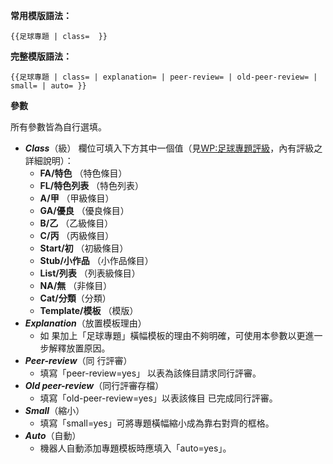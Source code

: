 {{Documentation subpage}}
{{High-use|8017}}
<!-- PLEASE ADD CATEGORIES AND INTERWIKIS AT THE BOTTOM OF THIS PAGE -->

'''常用模版語法：'''
<pre>
{{足球專題 | class=  }}
</pre>
'''完整模版語法：'''
<pre>
{{足球專題 | class= | explanation= | peer-review= | old-peer-review= | small= | auto= }}
</pre>
'''參數'''

所有參數皆為自行選填。
*'''''Class'''''（級） 欄位可填入下方其中一個值（見[[WP:足球專題評級]]，內有評級之詳細說明）：
** '''FA/特色''' （特色條目）
** '''FL/特色列表''' （特色列表）
** '''A/甲''' （甲級條目）
** '''GA/優良''' （優良條目）
** '''B/乙''' （乙級條目）
** '''C/丙''' （丙級條目）
** '''Start/初''' （初級條目）
** '''Stub/小作品''' （小作品條目）
** '''List/列表''' （列表級條目）
** '''NA/無''' （非條目）
** '''Cat/分類'''（分類）
** '''Template/模板''' （模版）
*'''''Explanation'''''（放置模板理由）
**如 果加上「足球專題」橫幅模板的理由不夠明確，可使用本參數以更進一步解釋放置原因。
*'''''Peer-review'''''（同 行評審）
** 填寫「peer-review=yes」 以表為該條目請求同行評審。
*'''''Old peer-review'''''（同行評審存檔）
** 填寫「old-peer-review=yes」以表該條目 已完成同行評審。
*'''''Small'''''（縮小）
** 填寫「small=yes」可將專題橫幅縮小成為靠右對齊的框格。
*'''''Auto'''''（自動）
** 機器人自動添加專題模板時應填入「auto=yes」。

<includeonly>
<!-- CATEGORIES AND INTERWIKIS HERE, THANKS -->

</includeonly>